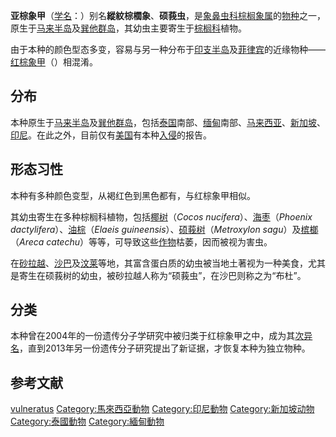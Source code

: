 {{Speciesbox
|taxon=Rhynchophorus vulneratus
|authority=(Panzer, 1798)
|synonyms={{species list
|Curculio vulneratus |Panzer, 1798
}}
}}

'''亚棕象甲'''（[[学名|学名]]：{{lang|la|''Rhynchophorus vulneratus''}}）别名'''縱紋棕櫚象'''、'''硕莪虫'''，是[[象鼻虫科|象鼻虫科]][[棕榈象属|棕榈象属]]的[[物种|物种]]之一，原生于[[马来半岛|马来半岛]]及[[巽他群岛|巽他群岛]]，其幼虫主要寄生于[[棕榈科|棕榈科]]植物。{{r|Rugman-Jones|ocdn}}

由于本种的颜色型态多变，容易与另一种分布于[[印支半岛|印支半岛]]及[[菲律宾|菲律宾]]的近缘物种——[[红棕象甲|红棕象甲]]（{{lang|la|''Rhynchophorus ferrugineus''}}）相混淆。{{r|Rugman-Jones}}

==分布==
本种原生于[[马来半岛|马来半岛]]及[[巽他群岛|巽他群岛]]，包括[[泰国|泰国]]南部、[[缅甸|缅甸]]南部、[[马来西亚|马来西亚]]、[[新加坡|新加坡]]、[[印尼|印尼]]。在此之外，目前仅有[[美国|美国]]有本种[[入侵物种|入侵]]的报告。{{r|Rugman-Jones}}

==形态习性==
本种有多种颜色变型，从褐红色到黑色都有，与红棕象甲相似。{{r|Rugman-Jones}}

其幼虫寄生在多种棕榈科植物，包括[[椰树|椰树]]（''Cocos nucifera''）、[[海枣|海枣]]（''Phoenix dactylifera''）、[[油棕|油棕]]（''Elaeis guineensis''）、[[硕莪树|硕莪树]]（''Metroxylon sagu''）及[[槟榔|槟榔]]（''Areca catechu''）等等，可导致这些[[作物|作物]]枯萎，因而被视为害虫。

在[[砂拉越|砂拉越]]、[[沙巴|沙巴]]及[[汶莱|汶莱]]等地，其富含蛋白质的幼虫被当地土著视为一种美食，尤其是寄生在硕莪树的幼虫，被砂拉越人称为“硕莪虫”，在沙巴则称之为“布杜”。{{r|ocdn|intimes|borneobulletin|Gollner|Thiessen2016|Kuan|theborneopost}}

{{gallery
|File:Rhynchophorus vulneratus imported from iNaturalist photo 56333448 on 10 November 2020.jpg|成虫
|File:Rhynchophorus vulneratus imported from iNaturalist photo 56333226 on 10 November 2020.jpg|成虫
|File:Fried sago larvae dish in Sarawak.jpg|其幼虫可供人类食用
}}

==分类==
本种曾在2004年的一份遗传分子学研究中被归类于红棕象甲之中，成为其[[次异名|次异名]]，直到2013年另一份遗传分子研究{{r|Rugman-Jones}}提出了新证据，才恢复本种为独立物种。

==参考文献==
{{reflist|refs=
<ref name="Rugman-Jones">{{cite journal |last1=Rugman-Jones |first1=Paul F. |last2=Hoddle |first2=Christina D. |last3=Hoddle |first3=Mark S. |last4=Stouthamer |first4=Richard |title=The Lesser of Two Weevils: Molecular-Genetics of Pest Palm Weevil Populations Confirm ''Rhynchophorus vulneratus'' (Panzer 1798) as a Valid Species Distinct from ''R. ferrugineus'' (Olivier 1790), and Reveal the Global Extent of Both |journal=''PLOS ONE'' |date=2013-10-15 |volume=8 |issue=10 |pages=e78379 |doi=10.1371/journal.pone.0078379 |url=https://journals.plos.org/plosone/article?id=10.1371/journal.pone.0078379 |language=en |issn=1932-6203 |access-date=2021-02-16 |archive-date=2020-11-12 |archive-url=https://web.archive.org/web/20201112031345/https://journals.plos.org/plosone/article?id=10.1371%2Fjournal.pone.0078379 |dead-url=no }}</ref>
<ref name=intimes>李君. [http://www.intimes.com.my/images/fukan/write/160118write-mrlee.pdf 硕莪-{}-树浑身是宝]{{Dead link}}. [[国际时报|国际时报]], 2016, 1(18)</ref>
<ref name=ocdn>{{cite news |title=「婆羅洲甲蟲指南」新書厚250頁面世/陳柔浩：自然界重要文獻 |url=http://www.ocdn.com.my/news.cfm?NewsID=66371 |work=华侨日报 |date=2017-03-08}}</ref>
<ref name="borneobulletin">{{cite web|url=https://borneobulletin.com.bn/food-documentary-showcases-bruneian-cuisines/|title=''Food documentary showcases Bruneian cuisines''|date=2 January 2019|accessdate=13 September 2019|archive-date=2019-01-03|archive-url=https://web.archive.org/web/20190103183832/https://borneobulletin.com.bn/food-documentary-showcases-bruneian-cuisines/|dead-url=no}}</ref>
<ref name=Gollner>{{cite book|author=Adam Leith Gollner|title=''The Fruit Hunters: A Story of Nature, Adventure, Commerce, and Obsession''|url=https://books.google.com/books?id=WaJBAAAAQBAJ&pg=PA86|date=11 June 2013|publisher=Simon and Schuster|isbn=978-1-4767-0499-9|pages=86–}}</ref>
<ref name="Thiessen2016">{{cite book|author=Tamara Thiessen|title=''Borneo''|url=https://books.google.com/books?id=tfATCwAAQBAJ&pg=PA190|date=5 January 2016|publisher=Bradt Travel Guides|isbn=978-1-84162-915-5|pages=190–}}</ref>
<ref name=Kuan>{{cite web|url=http://www.e-mjm.org/2012/v67n5/takotsubo-cardiomyopathy.pdf|title=Exotic Food Anaphylaxis and the Broken Heart: Sago Worm and Takotsubo Cardiomyopathy|author1=Kuan Leong Yew|author2=Victoria Shinq Ling Kok|publisher=Heart Centre, Sarawak General Hospital, Sarawak, Malaysia|year=2012|accessdate=7 October 2016|archiveurl=https://web.archive.org/web/20161007151250/http://www.e-mjm.org/2012/v67n5/takotsubo-cardiomyopathy.pdf|archivedate=2016-10-07|dead-url=no}}</ref>
<ref name=theborneopost>{{cite web|url=http://www.theborneopost.com/2012/09/03/magahavat-celebrating-sago/|title=Magahavat: Celebrating sago|author=Anna Vivienne|publisher=''The Borneo Post''|date=3 September 2012|accessdate=7 October 2016|archive-date=2020-08-15|archive-url=https://web.archive.org/web/20200815134322/https://www.theborneopost.com/2012/09/03/magahavat-celebrating-sago/|dead-url=no}}</ref>
}}

{{taxonbar}}

[[Category:棕榈象属|vulneratus]]
[[Category:馬來西亞動物|Category:馬來西亞動物]]
[[Category:印尼動物|Category:印尼動物]]
[[Category:新加坡动物|Category:新加坡动物]]
[[Category:泰國動物|Category:泰國動物]]
[[Category:緬甸動物|Category:緬甸動物]]